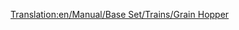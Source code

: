 [[Translation:en/Manual/Base Set/Trains/Grain Hopper]]
{{es/Vagones|Imagen=[[File:en/Grainhopper.png]]
|Nombre=Vagoneta de Grano
|PrecioNormal=2.132 € (1.066 £)
|PesoNormal=19 / 49 t
|CapacidadNormal=30 t de grano
|PrecioMono="
|PesoMono=19 / 54 t
|CapacidadMono=35 t de grano
|PrecioMag="
|PesoMag=19 / 56 t
|CapacidadMag=37 t de grano
|Descripción=La '''vagoneta de grano''' se utiliza para transportar [[es/Manual/Base Set/Cargos/Grano|grano]] desde la [[es/Manual/Base Set/Industries/Granja|granja]] hasta la [[es/Manual/Base Set/Industries/Fábrica|fábrica]] en el clima [[es/Manual/Clima#Templado|templado]].

También se usa para transportar [[es/Manual/Base Set/Cargos/Trigo|trigo]] desde la [[es/Manual/Base Set/Industries/Granja|granja]] hasta la [[es/Manual/Base Set/Industries/Planta procesadora de alimentos|planta procesadora de alimentos]] en el clima [[es/Manual/Clima#Subártico|subártico]].

Y se utiliza para transportar [[es/Manual/Base Set/Cargos/Maíz|maíz]] desde la [[es/Manual/Base Set/Industries/Granja|granja]] hasta la [[es/Manual/Base Set/Industries/Planta procesadora de alimentos|planta procesadora de alimentos]] en el clima [[es/Manual/Clima#Subtropical|subtropical]].

Cuando cree un tren mixto de vagonetas de grano y [[es/Manual/Base Set/Trains/Vagón de Ganado|vagones de ganado]] (desde una granja, en los climas templado y subártico) debe compensar su composición (tenga en cuenta que tienen capacidades diferentes).
}}